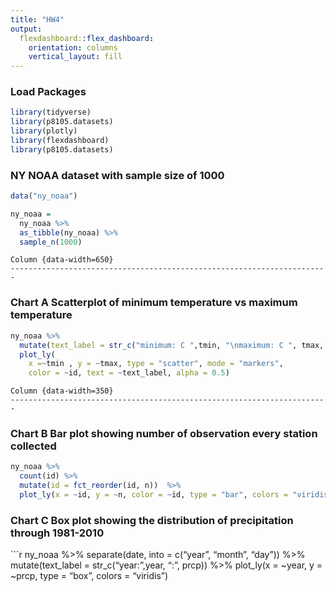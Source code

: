 ```yaml
---
title: "HW4"
output: 
  flexdashboard::flex_dashboard:
    orientation: columns
    vertical_layout: fill
---
```


### Load Packages

```r
library(tidyverse)
library(p8105.datasets)
library(plotly)
library(flexdashboard)
library(p8105.datasets)
```

### 

### NY NOAA dataset with sample size of 1000

```r
data("ny_noaa")

ny_noaa = 
  ny_noaa %>% 
  as_tibble(ny_noaa) %>%
  sample_n(1000)
```

    Column {data-width=650}
    -----------------------------------------------------------------------

### Chart A Scatterplot of minimum temperature vs maximum temperature

```r
ny_noaa %>%
  mutate(text_label = str_c("minimum: C ",tmin, "\nmaximum: C ", tmax,  "\ndate:", date)) %>% 
  plot_ly(
    x =~tmin , y = ~tmax, type = "scatter", mode = "markers",
    color = ~id, text = ~text_label, alpha = 0.5)
```

    Column {data-width=350}
    -----------------------------------------------------------------------

### Chart B Bar plot showing number of observation every station collected

```r
ny_noaa %>% 
  count(id) %>% 
  mutate(id = fct_reorder(id, n))  %>% 
  plot_ly(x = ~id, y = ~n, color = ~id, type = "bar", colors = "viridis")
```

### Chart C Box plot showing the distribution of precipitation through 1981-2010

```r
ny_noaa %>% 
  separate(date, into = c("year", "month", "day")) %>%
  mutate(text_label = str_c("year: ",year, "\nprecipitation: ", prcp)) %>% 
  plot_ly(x = ~year, y = ~prcp,  type = "box", colors = "viridis")
